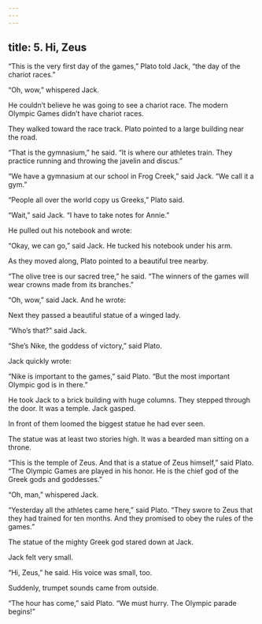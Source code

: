 ```yaml
---
---
---
```

title: 5. Hi, Zeus
---



“This is the very first day of the games,” Plato told Jack, “the day of the chariot races.”

“Oh, wow,” whispered Jack.

He couldn’t believe he was going to see a chariot race. The modern Olympic Games didn’t have chariot races.

They walked toward the race track. Plato pointed to a large building near the road.

“That is the gymnasium,” he said. “It is where our athletes train. They practice running and throwing the javelin and discus.”

“We have a gymnasium at our school in Frog Creek,” said Jack. “We call it a gym.”

“People all over the world copy us Greeks,” Plato said.

“Wait,” said Jack. “I have to take notes for Annie.”

He pulled out his notebook and wrote:



“Okay, we can go,” said Jack. He tucked his notebook under his arm.

As they moved along, Plato pointed to a beautiful tree nearby.

“The olive tree is our sacred tree,” he said. “The winners of the games will wear crowns made from its branches.”

“Oh, wow,” said Jack. And he wrote:



Next they passed a beautiful statue of a winged lady.

“Who’s that?” said Jack.

“She’s Nike, the goddess of victory,” said Plato.

Jack quickly wrote:



“Nike is important to the games,” said Plato. “But the most important Olympic god is in there.”

He took Jack to a brick building with huge columns. They stepped through the door. It was a temple. Jack gasped.

In front of them loomed the biggest statue he had ever seen.

The statue was at least two stories high. It was a bearded man sitting on a throne.

“This is the temple of Zeus. And that is a statue of Zeus himself,” said Plato. “The Olympic Games are played in his honor. He is the chief god of the Greek gods and goddesses.”



“Oh, man,” whispered Jack.

“Yesterday all the athletes came here,” said Plato. “They swore to Zeus that they had trained for ten months. And they promised to obey the rules of the games.”

The statue of the mighty Greek god stared down at Jack.

Jack felt very small.

“Hi, Zeus,” he said. His voice was small, too.

Suddenly, trumpet sounds came from outside.

“The hour has come,” said Plato. “We must hurry. The Olympic parade begins!”